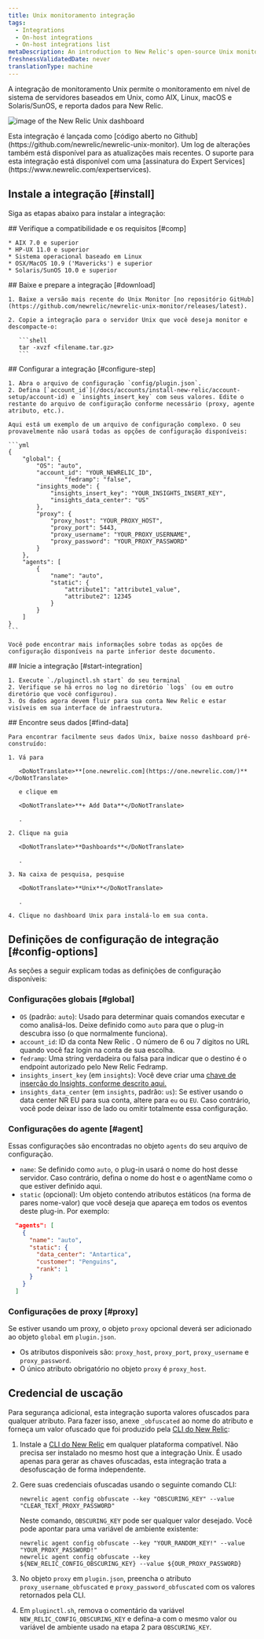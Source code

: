 ```yaml
---
title: Unix monitoramento integração
tags:
  - Integrations
  - On-host integrations
  - On-host integrations list
metaDescription: An introduction to New Relic's open-source Unix monitoring integration.
freshnessValidatedDate: never
translationType: machine
---
```



A integração de monitoramento Unix permite o monitoramento em nível de sistema de servidores baseados em Unix, como AIX, Linux, macOS e Solaris/SunOS, e reporta dados para New Relic.

<img
  title="unix"
  alt="image of the New Relic Unix dashboard"
  src={infrastructureUnixDashboard}
/>

<Callout variant="tip">
  Esta integração é lançada como [código aberto no Github](https://github.com/newrelic/newrelic-unix-monitor). Um log de alterações também está disponível para as atualizações mais recentes. O suporte para esta integração está disponível com uma [assinatura do Expert Services](https://www.newrelic.com/expertservices).
</Callout>

## Instale a integração [#install]

Siga as etapas abaixo para instalar a integração:

<Steps>
  <Step>
    ## Verifique a compatibilidade e os requisitos [#comp]

    * AIX 7.0 e superior
    * HP-UX 11.0 e superior
    * Sistema operacional baseado em Linux
    * OSX/MacOS 10.9 ('Mavericks') e superior
    * Solaris/SunOS 10.0 e superior
  </Step>

  <Step>
    ## Baixe e prepare a integração [#download]

    1. Baixe a versão mais recente do Unix Monitor [no repositório GitHub](https://github.com/newrelic/newrelic-unix-monitor/releases/latest).

    2. Copie a integração para o servidor Unix que você deseja monitor e descompacte-o:

       ```shell
       tar -xvzf <filename.tar.gz>
       ```
  </Step>

  <Step>
    ## Configurar a integração [#configure-step]

    1. Abra o arquivo de configuração `config/plugin.json`.
    2. Defina [`account_id`](/docs/accounts/install-new-relic/account-setup/account-id) e `insights_insert_key` com seus valores. Edite o restante do arquivo de configuração conforme necessário (proxy, agente atributo, etc.).

    Aqui está um exemplo de um arquivo de configuração complexo. O seu provavelmente não usará todas as opções de configuração disponíveis:

    ```yml
    {
        "global": {
            "OS": "auto",
            "account_id": "YOUR_NEWRELIC_ID",
                    "fedramp": "false",
            "insights_mode": {
                "insights_insert_key": "YOUR_INSIGHTS_INSERT_KEY",
                "insights_data_center": "US"
            },
            "proxy": {
                "proxy_host": "YOUR_PROXY_HOST",
                "proxy_port": 5443,
                "proxy_username": "YOUR_PROXY_USERNAME",
                "proxy_password": "YOUR_PROXY_PASSWORD"
            }
        },
        "agents": [
            {
                "name": "auto",
                "static": {
                    "attribute1": "attribute1_value",
                    "attribute2": 12345
                }
            }
        ]
    }
    ```

    Você pode encontrar mais informações sobre todas as opções de configuração disponíveis na parte inferior deste documento.
  </Step>

  <Step>
    ## Inicie a integração [#start-integration]

    1. Execute `./pluginctl.sh start` do seu terminal
    2. Verifique se há erros no log no diretório `logs` (ou em outro diretório que você configurou).
    3. Os dados agora devem fluir para sua conta New Relic e estar visíveis em sua interface de infraestrutura.
  </Step>

  <Step>
    ## Encontre seus dados [#find-data]

    Para encontrar facilmente seus dados Unix, baixe nosso dashboard pré-construído:

    1. Vá para

       <DoNotTranslate>**[one.newrelic.com](https://one.newrelic.com/)**</DoNotTranslate>

       e clique em

       <DoNotTranslate>**+ Add Data**</DoNotTranslate>

       .

    2. Clique na guia

       <DoNotTranslate>**Dashboards**</DoNotTranslate>

       .

    3. Na caixa de pesquisa, pesquise

       <DoNotTranslate>**Unix**</DoNotTranslate>

       .

    4. Clique no dashboard Unix para instalá-lo em sua conta.
  </Step>
</Steps>

## Definições de configuração de integração [#config-options]

As seções a seguir explicam todas as definições de configuração disponíveis:

### Configurações globais [#global]

* `OS` (padrão: `auto`): Usado para determinar quais comandos executar e como analisá-los. Deixe definido como `auto` para que o plug-in descubra isso (o que normalmente funciona).
* `account_id`: ID da conta New Relic . O número de 6 ou 7 dígitos no URL quando você faz login na conta de sua escolha.
* `fedramp`: Uma string verdadeira ou falsa para indicar que o destino é o endpoint autorizado pelo New Relic Fedramp.
* `insights_insert_key` (em `insights`): Você deve criar uma [chave de inserção do Insights, conforme descrito aqui.](/docs/insights/insights-data-sources/custom-data/insert-custom-events-insights-api#register)
* `insights_data_center` (em `insights`, padrão: `us`): Se estiver usando o data center NR EU para sua conta, altere para `eu` ou `EU`. Caso contrário, você pode deixar isso de lado ou omitir totalmente essa configuração.

### Configurações do agente [#agent]

Essas configurações são encontradas no objeto `agents` do seu arquivo de configuração.

* `name`: Se definido como `auto`, o plug-in usará o nome do host desse servidor. Caso contrário, defina o nome do host e o agentName como o que estiver definido aqui.
* `static` (opcional): Um objeto contendo atributos estáticos (na forma de pares nome-valor) que você deseja que apareça em todos os eventos deste plug-in. Por exemplo:

```json
  "agents": [
    {
      "name": "auto",
      "static": {
        "data_center": "Antartica",
        "customer": "Penguins",
        "rank": 1
      }
    }
  ]
```

### Configurações de proxy [#proxy]

Se estiver usando um proxy, o objeto `proxy` opcional deverá ser adicionado ao objeto `global` em `plugin.json`.

* Os atributos disponíveis são: `proxy_host`, `proxy_port`, `proxy_username` e `proxy_password`.
* O único atributo obrigatório no objeto `proxy` é `proxy_host`.

## Credencial de uscação

Para segurança adicional, esta integração suporta valores ofuscados para qualquer atributo. Para fazer isso, anexe `_obfuscated` ao nome do atributo e forneça um valor ofuscado que foi produzido pela [CLI do New Relic](https://github.com/newrelic/newrelic-cli):

1. Instale a [CLI do New Relic](https://github.com/newrelic/newrelic-cli#installation) em qualquer plataforma compatível. Não precisa ser instalado no mesmo host que a integração Unix. É usado apenas para gerar as chaves ofuscadas, esta integração trata a desofuscação de forma independente.

2. Gere suas credenciais ofuscadas usando o seguinte comando CLI:

   ```
   newrelic agent config obfuscate --key "OBSCURING_KEY" --value "CLEAR_TEXT_PROXY_PASSWORD"
   ```

   Neste comando, `OBSCURING_KEY` pode ser qualquer valor desejado. Você pode apontar para uma variável de ambiente existente:

   ```
   newrelic agent config obfuscate --key "YOUR_RANDOM_KEY!" --value "YOUR_PROXY_PASSWORD!"
   newrelic agent config obfuscate --key ${NEW_RELIC_CONFIG_OBSCURING_KEY} --value ${OUR_PROXY_PASSWORD}
   ```

3. No objeto `proxy` em `plugin.json`, preencha o atributo `proxy_username_obfuscated` e `proxy_password_obfuscated` com os valores retornados pela CLI.

4. Em `pluginctl.sh`, remova o comentário da variável `NEW_RELIC_CONFIG_OBSCURING_KEY` e defina-a com o mesmo valor ou variável de ambiente usado na etapa 2 para `OBSCURING_KEY`.
